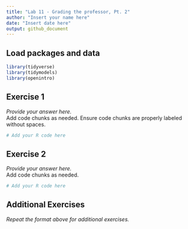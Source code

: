 ```yaml
---
title: "Lab 11 - Grading the professor, Pt. 2"
author: "Insert your name here"
date: "Insert date here"
output: github_document
---
```


## Load packages and data

```r
library(tidyverse) 
library(tidymodels)
library(openintro)
```

## Exercise 1

*Provide your answer here.*  
Add code chunks as needed. Ensure code chunks are properly labeled without spaces.

```r
# Add your R code here
```

## Exercise 2

*Provide your answer here.*  
Add code chunks as needed.

```r
# Add your R code here
```

## Additional Exercises

*Repeat the format above for additional exercises.*
